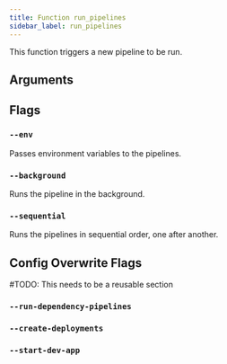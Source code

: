 ```yaml
---
title: Function run_pipelines
sidebar_label: run_pipelines
---
```


This function triggers a new pipeline to be run.


## Arguments


## Flags

### `--env`

Passes environment variables to the pipelines. 

### `--background`

Runs the pipeline in the background.

### `--sequential`

Runs the pipelines in sequential order, one after another.

## Config Overwrite Flags

\#TODO: This needs to be a reusable section

### `--run-dependency-pipelines`

### `--create-deployments`

### `--start-dev-app`
